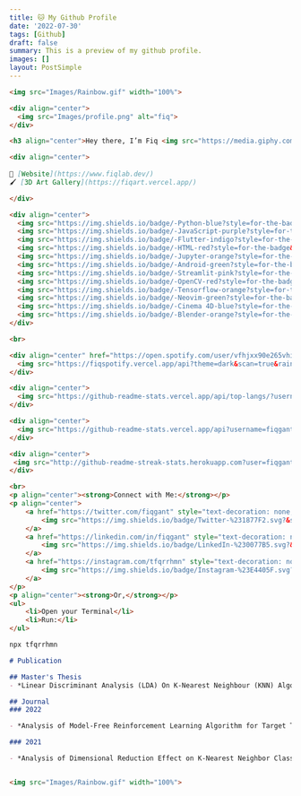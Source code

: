 ```yaml
---
title: 🐱 My Github Profile
date: '2022-07-30'
tags: [Github]
draft: false
summary: This is a preview of my github profile.
images: []
layout: PostSimple
---
```


```markdown
<img src="Images/Rainbow.gif" width="100%">

<div align="center">
  <img src="Images/profile.png" alt="fiq">
</div>

<h3 align="center">Hey there, I’m Fiq <img src="https://media.giphy.com/media/hvRJCLFzcasrR4ia7z/giphy.gif" width="20px"></h3>

<div align="center">
 
📝 [Website](https://www.fiqlab.dev/)
🖌️ [3D Art Gallery](https://fiqart.vercel.app/)

</div>

<div align="center">
  <img src="https://img.shields.io/badge/-Python-blue?style=for-the-badge&logo=python&logoColor=white&labelColor=black">
  <img src="https://img.shields.io/badge/-JavaScript-purple?style=for-the-badge&logo=javascript&logoColor=white&labelColor=black">
  <img src="https://img.shields.io/badge/-Flutter-indigo?style=for-the-badge&logo=flutter&logoColor=white&labelColor=black">
  <img src="https://img.shields.io/badge/-HTML-red?style=for-the-badge&logo=html5&logoColor=white&labelColor=black">
  <img src="https://img.shields.io/badge/-Jupyter-orange?style=for-the-badge&logo=jupyter&logoColor=white&labelColor=black">
  <img src="https://img.shields.io/badge/-Android-green?style=for-the-badge&logo=android&logoColor=white&labelColor=black">
  <img src="https://img.shields.io/badge/-Streamlit-pink?style=for-the-badge&logo=streamlit&logoColor=white&labelColor=black">
  <img src="https://img.shields.io/badge/-OpenCV-red?style=for-the-badge&logo=opencv&logoColor=white&labelColor=black">
  <img src="https://img.shields.io/badge/-Tensorflow-orange?style=for-the-badge&logo=tensorflow&logoColor=white&labelColor=black">
  <img src="https://img.shields.io/badge/-Neovim-green?style=for-the-badge&logo=neovim&logoColor=white&labelColor=black">
  <img src="https://img.shields.io/badge/-Cinema 4D-blue?style=for-the-badge&logo=cinema4d&logoColor=white&labelColor=black">
  <img src="https://img.shields.io/badge/-Blender-orange?style=for-the-badge&logo=blender&logoColor=white&labelColor=black">
</div>

<br>

<div align="center" href="https://open.spotify.com/user/vfhjxx90e265vhi0fr9n1ivp6">
  <img src="https://fiqspotify.vercel.app/api?theme=dark&scan=true&rainbow=true" alt="Current Spotify Song">
</div>

<div align="center">
  <img src="https://github-readme-stats.vercel.app/api/top-langs/?username=fiqgant&langs_count=8&layout=compact&hide_border=true&bg_color=161B22&text_color=c9d1d9&title_color=50a6ff&icon_color=3572a5&card_width=445"/>
</div>

<div align="center">
  <img src="https://github-readme-stats.vercel.app/api?username=fiqgant&count_private=true&include_all_commits=true&show_icons=true&hide_border=true&bg_color=161B22&text_color=c9d1d9&title_color=50a6ff&icon_color=3572a5"/>
</div>

<div align="center">
 <img src="http://github-readme-streak-stats.herokuapp.com?user=fiqgant&theme=dark&hide_border=true&background=161B22&ring=50A6FF&fire=FF9022&currStreakLabel=FFFFFF">
</div>

<br>
<p align="center"><strong>Connect with Me:</strong></p>
<p align="center">
    <a href="https://twitter.com/fiqgant" style="text-decoration: none;">
        <img src="https://img.shields.io/badge/Twitter-%231877F2.svg?&style=flat-square&logo=twitter&logoColor=white&color=071A2C" alt="Twitter Profile">
    </a>
    <a href="https://linkedin.com/in/fiqgant" style="text-decoration: none;">
        <img src="https://img.shields.io/badge/LinkedIn-%230077B5.svg?&style=flat-square&logo=linkedin&logoColor=white&color=071A2C" alt="Linked In Profile">
    </a>
    <a href="https://instagram.com/tfqrrhmn" style="text-decoration: none;">
        <img src="https://img.shields.io/badge/Instagram-%23E4405F.svg?&style=flat-square&logo=instagram&logoColor=white&color=071A2C" alt="Instagram Profile">
    </a>
</p>
<p align="center"><strong>Or,</strong></p>
<ul>
    <li>Open your Terminal</li>
    <li>Run:</li>
</ul>

npx tfqrrhmn

# Publication

## Master's Thesis
- *Linear Discriminant Analysis (LDA) On K-Nearest Neighbour (KNN) Algorithm For Attribute Reduction* [Pdf in Indonesian](https://repositori.usu.ac.id/bitstream/handle/123456789/47191/187038052.pdf?sequence=1&isAllowed=y)

## Journal
### 2022

- *Analysis of Model-Free Reinforcement Learning Algorithm for Target Tracking.* Muhammad Fikry, Rizal Tjut Adek, Zulfhazli Zulfhazli, Subhan Hartanto, Taufiqurrahman, Dyah Ika Rinawati. **Journal of Computer Engineering, Electronics and Information Technology (COELITE)**. [Paper](https://ejournal.upi.edu/index.php/COELITE/article/view/43795)

### 2021

- *Analysis of Dimensional Reduction Effect on K-Nearest Neighbor Classification Method.* Taufiqurrahman, Erna Budhiarti Nababan, Syahril Efendi. **Sinkron : Jurnal dan Penelitian Teknik Informatika**. [Paper](https://jurnal.polgan.ac.id/index.php/sinkron/article/view/11234)


<img src="Images/Rainbow.gif" width="100%">

```